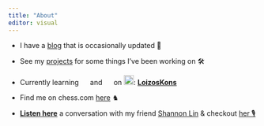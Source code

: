 ```yaml
---
title: "About"
editor: visual
---
```


-   I have a [blog](https://www.loizos.xyz/blog.html) that is occasionally updated 📝

-   See my [projects](https://www.loizos.xyz/software/) for some things I've been working on 🛠

-   Currently learning ![](images/paste-491BD3EC.png){width="15"} and ![](images/paste-3A990530.png){width="15"} on ![](images/paste-E2C57FB1.png){width="20"}: [**LoizosKons**](https://www.duolingo.com/profile/LoizosKons?via=leagues)

-   Find me on chess.com [here](https://www.chess.com/member/loizossss) ♞

-   [**Listen here**](https://open.spotify.com/episode/7N3TwRFFadmEbOk5DcOTQH?si=BiSSSjceQq61QrXLWvE8Gg) a conversation with my friend [Shannon Lin](https://www.linkedin.com/in/shannon-lin/) & checkout [her 🎙](https://open.spotify.com/show/4FRRKdS0lXmq0b3I2yLxV4?si=y8ZAg0YdT6aQszo-xQMQsA)

```{=html}
<script async src="https://pagead2.googlesyndication.com/pagead/js/adsbygoogle.js?client=ca-pub-8108736686590832"
     crossorigin="anonymous"></script>
```
